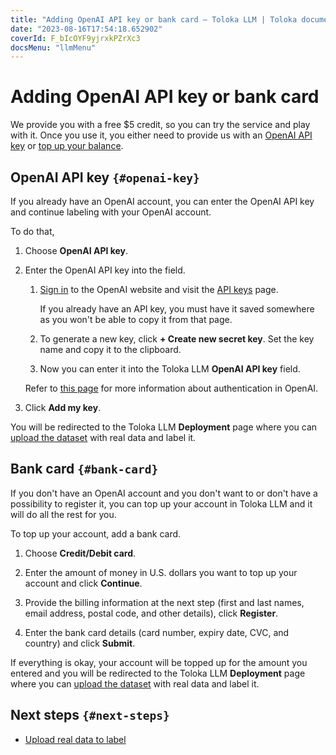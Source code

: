 ```yaml
---
title: "Adding OpenAI API key or bank card — Toloka LLM | Toloka documentation"
date: "2023-08-16T17:54:18.652902"
coverId: F_bIcOYF9yjrxkPZrXc3
docsMenu: "llmMenu"
---
```


# Adding OpenAI API key or bank card

We provide you with a free $5 credit, so you can try the service and play with it. Once you use it, you either need to provide us with an [OpenAI API key](#openai-key) or [top up your balance](#bank-card).

## OpenAI API key `{#openai-key}`

If you already have an OpenAI account, you can enter the OpenAI API key and continue labeling with your OpenAI account.

To do that,

1. Choose **OpenAI API key**.

1. Enter the OpenAI API key into the field.

    <Cut title="Where to get your OpenAI API key?">

    1. [Sign in](https://openai.com/) to the OpenAI website and visit the [API keys](https://platform.openai.com/account/api-keys) page.

        If you already have an API key, you must have it saved somewhere as you won't be able to copy it from that page.

    1. To generate a new key, click **+ Create new secret key**. Set the key name and copy it to the clipboard.

    1. Now you can enter it into the Toloka LLM **OpenAI API key** field.

    Refer to [this page](https://platform.openai.com/docs/api-reference/authentication) for more information about authentication in OpenAI.

    </Cut>

1. Click **Add my key**.

You will be redirected to the Toloka LLM **Deployment** page where you can [upload the dataset](/docs/toloka-llm/deploy#real-data) with real data and label it.

## Bank card `{#bank-card}`

If you don't have an OpenAI account and you don't want to or don't have a possibility to register it, you can top up your account in Toloka LLM and it will do all the rest for you.

To top up your account, add a bank card.

1. Choose **Credit/Debit card**.

1. Enter the amount of money in U.S. dollars you want to top up your account and click **Continue**.

1. Provide the billing information at the next step (first and last names, email address, postal code, and other details), click **Register**.

1. Enter the bank card details (card number, expiry date, CVC, and country) and click **Submit**.

If everything is okay, your account will be topped up for the amount you entered and you will be redirected to the Toloka LLM **Deployment** page where you can [upload the dataset](/docs/toloka-llm/deploy#real-data) with real data and label it.

## Next steps `{#next-steps}`

- [Upload real data to label](/docs/toloka-llm/deploy#real-data)